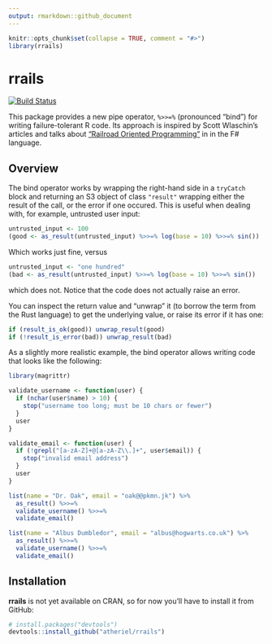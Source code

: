 ```yaml
---
output: rmarkdown::github_document
---
```


<!-- README.md is generated from README.Rmd. Please edit that file. -->

```r
knitr::opts_chunk$set(collapse = TRUE, comment = "#>")
library(rrails)
```

# rrails

[![Build Status](https://travis-ci.org/atheriel/rrails.svg?branch=master)](https://travis-ci.org/atheriel/rrails)

This package provides a new pipe operator, `%>>=%` (pronounced "bind") for
writing failure-tolerant R code. Its approach is inspired by Scott Wlaschin's
articles and talks about ["Railroad Oriented Programming"](https://fsharpforfunandprofit.com/rop/) in
in the F# language.

## Overview

The bind operator works by wrapping the right-hand side in a `tryCatch` block
and returning an S3 object of class `"result"` wrapping either the result of the
call, or the error if one occured. This is useful when dealing with, for
example, untrusted user input:

```r
untrusted_input <- 100
(good <- as_result(untrusted_input) %>>=% log(base = 10) %>>=% sin())
```

Which works just fine, versus

```r
untrusted_input <- "one hundred"
(bad <- as_result(untrusted_input) %>>=% log(base = 10) %>>=% sin())
```

which does not. Notice that the code does not actually raise an error.

You can inspect the return value and "unwrap" it (to borrow the term from the
Rust language) to get the underlying value, or raise its error if it has one:

```r
if (result_is_ok(good)) unwrap_result(good)
if (!result_is_error(bad)) unwrap_result(bad)
```

As a slightly more realistic example, the bind operator allows writing code that
looks like the following:

```r
library(magrittr)

validate_username <- function(user) {
  if (nchar(user$name) > 10) {
    stop("username too long; must be 10 chars or fewer")
  }
  user
}

validate_email <- function(user) {
  if (!grepl("[a-zA-Z]+@[a-zA-Z\\.]+", user$email)) {
    stop("invalid email address")
  }
  user
}

list(name = "Dr. Oak", email = "oak@@pkmn.jk") %>%
  as_result() %>>=%
  validate_username() %>>=%
  validate_email()

list(name = "Albus Dumbledor", email = "albus@hogwarts.co.uk") %>%
  as_result() %>>=%
  validate_username() %>>=%
  validate_email()
```

## Installation

**rrails** is not yet available on CRAN, so for now you'll have to install it
from GitHub:

```r
# install.packages("devtools")
devtools::install_github("atheriel/rrails")
```

